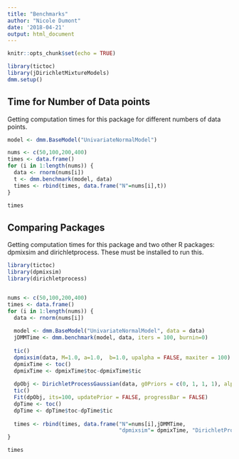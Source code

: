 ```yaml
---
title: "Benchmarks"
author: "Nicole Dumont"
date: '2018-04-21'
output: html_document
---
```


```r
knitr::opts_chunk$set(echo = TRUE)
```

```r
library(tictoc)
library(jDirichletMixtureModels)
dmm.setup()
```


## Time for Number of Data points

Getting computation times for this package for different numbers of data points.

```r
model <- dmm.BaseModel("UnivariateNormalModel")

nums <- c(50,100,200,400)
times <- data.frame()
for (i in 1:length(nums)) {
  data <- rnorm(nums[i])
  t <- dmm.benchmark(model, data)
  times <- rbind(times, data.frame("N"=nums[i],t))
}

times
```

## Comparing Packages

Getting computation times for this package and two other R packages: dpmixsim and dirichletprocess. These must be installed to run this.

```r
library(tictoc)
library(dpmixsim)
library(dirichletprocess)


nums <- c(50,100,200,400)
times <- data.frame()
for (i in 1:length(nums)) {
  data <- rnorm(nums[i])
  
  model <- dmm.BaseModel("UnivariateNormalModel", data = data)
  jDMMTime <- dmm.benchmark(model, data, iters = 100, burnin=0)
  
  tic()
  dpmixsim(data, M=1.0, a=1.0,  b=1.0, upalpha = FALSE, maxiter = 100)
  dpmixTime <- toc()
  dpmixTime <- dpmixTime$toc-dpmixTime$tic
  
  dpObj <- DirichletProcessGaussian(data, g0Priors = c(0, 1, 1, 1), alphaPriors = c(2, 4))
  tic()
  Fit(dpObj, its=100, updatePrior = FALSE, progressBar = FALSE)
  dpTime <- toc()
  dpTime <- dpTime$toc-dpTime$tic
  
  times <- rbind(times, data.frame("N"=nums[i],jDMMTime, 
                                   "dpmixsim"= dpmixTime, "DirichletProcess"=dpTime))
}

times

```


